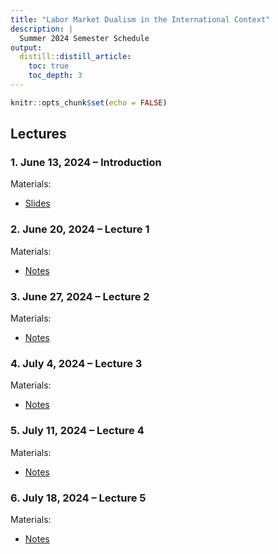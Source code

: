 ```yaml
---
title: "Labor Market Dualism in the International Context"
description: | 
  Summer 2024 Semester Schedule
output:
  distill::distill_article:
    toc: true
    toc_depth: 3
---
```


```r
knitr::opts_chunk$set(echo = FALSE)
```

## Lectures

### 1. June 13, 2024 -- Introduction

<p class="nospace">Materials:</p>

- [Slides](slides/Dual-Market-OECD/Labor-Market-Dualism-OECD.html) 


### 2. June 20, 2024 -- Lecture 1

<p class="nospace">Materials:</p>

- [Notes](posts/lecture-1/) 


### 3. June 27, 2024 -- Lecture 2

<p class="nospace">Materials:</p>

- [Notes](posts/lecture-2/) 


### 4. July 4, 2024 -- Lecture 3

<p class="nospace">Materials:</p>

- [Notes](posts/lecture-3/) 


### 5. July 11, 2024 -- Lecture 4

<p class="nospace">Materials:</p>

- [Notes](posts/lecture-4/) 


### 6. July 18, 2024 -- Lecture 5

<p class="nospace">Materials:</p>

- [Notes](posts/lecture-5/) 
